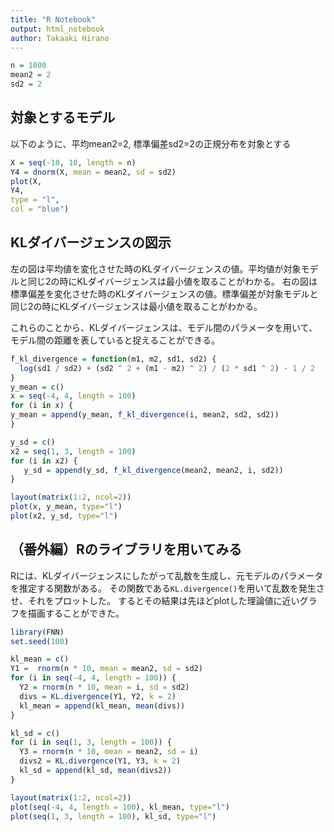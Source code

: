 ```yaml
---
title: "R Notebook"
output: html_notebook
author: Takaaki Hirano
---
```


```r
n = 1000
mean2 = 2
sd2 = 2
```

## 対象とするモデル
以下のように、平均mean2=2, 標準偏差sd2=2の正規分布を対象とする

```r
X = seq(-10, 10, length = n)
Y4 = dnorm(X, mean = mean2, sd = sd2)
plot(X,
Y4,
type = "l",
col = "blue")
```
## KLダイバージェンスの図示
左の図は平均値を変化させた時のKLダイバージェンスの値。平均値が対象モデルと同じ2の時にKLダイバージェンスは最小値を取ることがわかる。
右の図は標準偏差を変化させた時のKLダイバージェンスの値。標準偏差が対象モデルと同じ2の時にKLダイバージェンスは最小値を取ることがわかる。

これらのことから、KLダイバージェンスは、モデル間のパラメータを用いて、モデル間の距離を表していると捉えることができる。
```r
f_kl_divergence = function(m1, m2, sd1, sd2) {
  log(sd1 / sd2) + (sd2 ^ 2 + (m1 - m2) ^ 2) / (2 * sd1 ^ 2) - 1 / 2
}
y_mean = c()
x = seq(-4, 4, length = 100)
for (i in x) {
y_mean = append(y_mean, f_kl_divergence(i, mean2, sd2, sd2))
}
```
```r
y_sd = c()
x2 = seq(1, 3, length = 100)
for (i in x2) {
   y_sd = append(y_sd, f_kl_divergence(mean2, mean2, i, sd2))
}
```
```r
layout(matrix(1:2, ncol=2))
plot(x, y_mean, type="l")
plot(x2, y_sd, type="l")
```

## （番外編）Rのライブラリを用いてみる
Rには、KLダイバージェンスにしたがって乱数を生成し、元モデルのパラメータを推定する関数がある。
その関数である`KL.divergence()`を用いて乱数を発生させ、それをプロットした。
するとその結果は先ほどplotした理論値に近いグラフを描画することができた。
```r
library(FNN)
set.seed(100)

kl_mean = c()
Y1 =  rnorm(n * 10, mean = mean2, sd = sd2)
for (i in seq(-4, 4, length = 100)) {
  Y2 = rnorm(n * 10, mean = i, sd = sd2)
  divs = KL.divergence(Y1, Y2, k = 2)
  kl_mean = append(kl_mean, mean(divs))
}

kl_sd = c()
for (i in seq(1, 3, length = 100)) {
  Y3 = rnorm(n * 10, mean = mean2, sd = i)
  divs2 = KL.divergence(Y1, Y3, k = 2)
  kl_sd = append(kl_sd, mean(divs2))
}
```
```r
layout(matrix(1:2, ncol=2))
plot(seq(-4, 4, length = 100), kl_mean, type="l")
plot(seq(1, 3, length = 100), kl_sd, type="l")
```